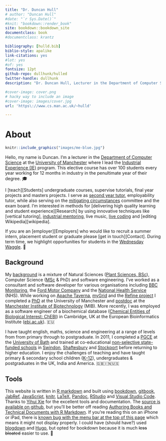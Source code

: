 ```yaml
---
title: "Dr. Duncan Hull"
# author: "Duncan Hull"
#date: "`r Sys.Date()`"
#knit: "bookdown::render_book"
site: bookdown::bookdown_site
documentclass: book
#documentclass: krantz

bibliography: [hulld.bib]
biblio-style: apalike
link-citations: yes
#lot: yes
#of: yes
fontsize: 12pt
github-repo: dullhunk/hulled
twitter-handle: dullhunk
description: "Dr. Duncan Hull, Lecturer in the Department of Computer Science at the University of Manchester"

#cover-image: cover.png
# hacky way to include an image
#cover-image: images/cover.jpg
url: 'https\://www.cs.man.ac.uk/~hulld'

---
```


# About {-}
```r
knitr::include_graphics("images/me-blue.jpg")
```

Hello, my name is Duncan. I'm a lecturer in the [Department of Computer Science](https://www.cs.manchester.ac.uk/) at the [University of Manchester](https://www.manchester.ac.uk) where I lead the [Industrial Experience (IE)](https://www.cs.manchester.ac.uk/study/undergraduate/industrial-experience/) program. This elective course has over 100 students every year working for 12 months in industry in the penultimate year of their degree. 🎓

I [teach][Students] undergraduate courses, supervise tutorials, final year projects and masters projects. I serve as [second year tutor](http://studentnet.cs.manchester.ac.uk/ugt/year2/), employability tutor, while also serving on the [mitigating circumstances](http://www.studentsupport.manchester.ac.uk/study-support/mitigating-circumstances/) committee and the exam board. I'm interested in methods for [delivering high quality learning and student experience][Research] by using innovative techniques like [vertical tutoring], [industrial mentoring](https://www.cs.manchester.ac.uk/connect/business-engagement/industrial-mentoring/), live music, [live coding](https://en.wikipedia.org/wiki/Live_coding) and [editing Wikipedia][wikipedia].

If you are an [employer][Employers] who would like to recruit a summer intern, placement student or graduate please [get in touch][Contact]. During term time, we highlight opportunities for students in the [Wednesday Waggle](https://waggle.cs.manchester.ac.uk/waggle/about). 🐝

## Background {-}

My [background](https://uk.linkedin.com/in/duncanhull) is a mixture of Natural Sciences ([Plant Sciences, BSc](http://www.plantsciences.manchester.ac.uk/)), Computer Science ([MSc](http://www.cs.man.ac.uk/~hulld/msc2003.html) & PhD) and software engineering. I’ve worked as a consultant and software developer for various organisations including [BBC Monitoring](https://en.wikipedia.org/wiki/BBC_Monitoring), the [Ford Motor Company](https://en.wikipedia.org/wiki/Ford_Motor_Company) and the [National Health Service](https://en.wikipedia.org/wiki/National_Health_Service) (NHS). While working on [Apache Taverna](https://en.wikipedia.org/wiki/Apache_Taverna), [myGrid](https://en.wikipedia.org/wiki/MyGrid) and the [Refine project](http://www.nactem.ac.uk/pathtext/) I completed a [PhD](https://ethos.bl.uk/OrderDetails.do?uin=uk.bl.ethos.497578) at the University of Manchester and [postdoc](https://en.wikipedia.org/wiki/Postdoctoral_researcher) at the [Manchester Institute of Biotechnology](http://www.mib.ac.uk/) (MIB). More recently, I was employed as a software engineer of a biochemical database ([Chemical Entities of Biological Interest: ChEBI](https://www.ebi.ac.uk/chebi/)) in Cambridge, UK at the European Bioinformatics Institute ([ebi.ac.uk](https://www.ebi.ac.uk)). 🇪🇺

I have taught english, maths, science and engineering at a range of levels from from primary through to postgraduate. In 2011, I completed a [PGCE](https://en.wikipedia.org/wiki/Postgraduate_Certificate_in_Education) at the [University of Bath](https://www.bath.ac.uk/) and trained at co-educational [non-selective state-funded schools](https://en.wikipedia.org/wiki/State-funded_schools_(England)) in [Swindon](https://www.lydiardparkacademy.org.uk/), [Shaftesbury](https://shaftesburyschool.co.uk/) and [Stockport](https://www.st-annes.stockport.sch.uk/) before returning to higher education. I enjoy the challenges of teaching and have taught primary & secondary school children ([K--12](https://en.wikipedia.org/wiki/K%E2%80%9312)), undergraduates & postgraduates in the UK, India and America. 🇬🇧🇮🇳🇺🇸

## Tools {-}
This website is written in [R markdown](https://rmarkdown.rstudio.com/) and built using [bookdown](https://bookdown.org), [gitbook](https://www.gitbook.com), [JabRef](http://www.jabref.org/), [JavaScript](https://en.wikipedia.org/wiki/JavaScript), [knitr](https://en.wikipedia.org/wiki/Knitr), [LaTeX](https://en.wikipedia.org/wiki/LaTeX), [Pandoc](https://pandoc.org/), [RStudio](https://www.rstudio.com/) and [Visual Studio Code](https://code.visualstudio.com/). Thanks to [Yihui Xie](https://yihui.name/) for the excellent tools and documentation. The [source is available on github](https://github.com/dullhunk/hulled), but you'll be better off reading [Authoring Books and Technical Documents with R Markdown](https://bookdown.org/yihui/bookdown/). If you're reading this on an iPhone or iPad, there is [known bug with the menu bar at the top of this page](https://github.com/rstudio/bookdown/issues/60) which means it might not display properly. I could have (should have?) used [blogdown](https://bookdown.org/yihui/blogdown/) and [Hugo](https://gohugo.io), but opted for bookdown because it is much ~~less bloated~~ easier to use. 🔨
